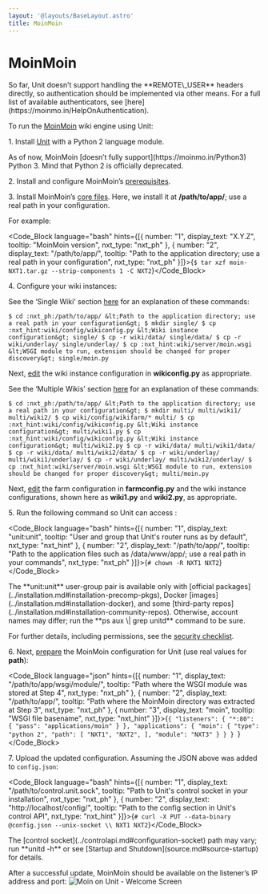 ```yaml
---
layout: '@layouts/BaseLayout.astro'
title: MoinMoin
---
```

# MoinMoin

<Note type="warning">
So far, Unit doesn’t support handling the **REMOTE\_USER** headers directly, so authentication should be implemented via other means. For a full list of available authenticators, see [here](https://moinmo.in/HelpOnAuthentication).
</Note>

To run the [MoinMoin](https://moinmo.in/MoinMoinWiki) wiki engine using Unit:

1\. Install [Unit](../installation.md#installation-precomp-pkgs) with a Python 2 language module.

<Note type="note">
As of now, MoinMoin [doesn’t fully support](https://moinmo.in/Python3) Python 3. Mind that Python 2 is officially deprecated.
</Note>

2\. Install and configure MoinMoin’s [prerequisites](https://moinmo.in/MoinMoinDependencies).

3\. Install MoinMoin’s [core files](https://moinmo.in/MoinMoinDownload).  Here, we install it at **/path/to/app/**; use a real path in your configuration.

For example:

<Code_Block language="bash" hints={[{ number: "1", display_text: "X.Y.Z", tooltip: "MoinMoin version", nxt_type: "nxt_ph" }, { number: "2", display_text: "/path/to/app/", tooltip: "Path to the application directory; use a real path in your configuration", nxt_type: "nxt_ph" }]}>{`$ tar xzf moin-NXT1.tar.gz --strip-components 1 -C NXT2`}</Code_Block>

4\. Configure your wiki instances:

See the ‘Single Wiki’ section [here](https://master.moinmo.in/InstallDocs/ServerInstall) for an explanation of these commands:

`$ cd :nxt_ph:/path/to/app/ &lt;Path to the application directory; use a real path in your configuration&gt; $ mkdir single/ $ cp :nxt_hint:wiki/config/wikiconfig.py &lt;Wiki instance configuration&gt; single/ $ cp -r wiki/data/ single/data/ $ cp -r wiki/underlay/ single/underlay/ $ cp :nxt_hint:wiki/server/moin.wsgi &lt;WSGI module to run, extension should be changed for proper discovery&gt; single/moin.py `

Next, [edit](https://moinmo.in/HelpOnConfiguration#Configuring_a_single_wiki) the wiki instance configuration in **wikiconfig.py** as appropriate.

See the ‘Multiple Wikis’ section [here](https://master.moinmo.in/InstallDocs/ServerInstall) for an explanation of these commands:

`$ cd :nxt_ph:/path/to/app/ &lt;Path to the application directory; use a real path in your configuration&gt; $ mkdir multi/ multi/wiki1/ multi/wiki2/ $ cp wiki/config/wikifarm/* multi/ $ cp :nxt_hint:wiki/config/wikiconfig.py &lt;Wiki instance configuration&gt; multi/wiki1.py $ cp :nxt_hint:wiki/config/wikiconfig.py &lt;Wiki instance configuration&gt; multi/wiki2.py $ cp -r wiki/data/ multi/wiki1/data/ $ cp -r wiki/data/ multi/wiki2/data/ $ cp -r wiki/underlay/ multi/wiki1/underlay/ $ cp -r wiki/underlay/ multi/wiki2/underlay/ $ cp :nxt_hint:wiki/server/moin.wsgi &lt;WSGI module to run, extension should be changed for proper discovery&gt; multi/moin.py `

Next, [edit](https://moinmo.in/HelpOnConfiguration#Configuration_of_multiple_wikis) the farm configuration in **farmconfig.py** and the wiki instance configurations, shown here as **wiki1.py** and **wiki2.py**, as appropriate.

5\. Run the following command so Unit can access :

<Code_Block language="bash" hints={[{ number: "1", display_text: "unit:unit", tooltip: "User and group that Unit's router runs as by default", nxt_type: "nxt_hint" }, { number: "2", display_text: "/path/to/app/", tooltip: "Path to the application files such as /data/www/app/; use a real path in your commands", nxt_type: "nxt_ph" }]}>{`# chown -R NXT1 NXT2`}</Code_Block>

<Note type="note">
The **unit:unit** user-group pair is available only with [official packages](../installation.md#installation-precomp-pkgs), Docker [images](../installation.md#installation-docker), and some [third-party repos](../installation.md#installation-community-repos). Otherwise, account names may differ; run the **ps aux \| grep unitd** command to be sure.
</Note>

For further details, including permissions, see the [security checklist](security.md#security-apps).

6\. Next, [prepare](../configuration.md#configuration-python) the MoinMoin configuration for Unit (use real values for **path**):

<Code_Block language="json" hints={[{ number: "1", display_text: "/path/to/app/wsgi/module/", tooltip: "Path where the WSGI module was stored at Step 4", nxt_type: "nxt_ph" }, { number: "2", display_text: "/path/to/app/", tooltip: "Path where the MoinMoin directory was extracted at Step 3", nxt_type: "nxt_ph" }, { number: "3", display_text: "moin", tooltip: "WSGI file basename", nxt_type: "nxt_hint" }]}>{`{
    "listeners": {
        "*:80": {
            "pass": "applications/moin"
        }
    },
    "applications": {
        "moin": {
            "type": "python 2",
            "path": [
                "NXT1",
                "NXT2",
            ],
            "module": "NXT3"
        }
    }
} `}</Code_Block>

7\. Upload the updated configuration.  Assuming the JSON above was added to `config.json`:

<Code_Block language="bash" hints={[{ number: "1", display_text: "/path/to/control.unit.sock", tooltip: "Path to Unit's control socket in your installation", nxt_type: "nxt_ph" }, { number: "2", display_text: "http://localhost/config/", tooltip: "Path to the config section in Unit's control API", nxt_type: "nxt_hint" }]}>{`# curl -X PUT --data-binary @config.json --unix-socket \\
    NXT1 NXT2`}</Code_Block>

<Note type="note">
The [control socket](../controlapi.md#configuration-socket) path may vary; run **unitd -h** or see [Startup and Shutdown](source.md#source-startup) for details.
</Note>

After a successful update, MoinMoin should be available on the listener’s IP address and port: ![Moin on Unit - Welcome Screen](/moin.png)